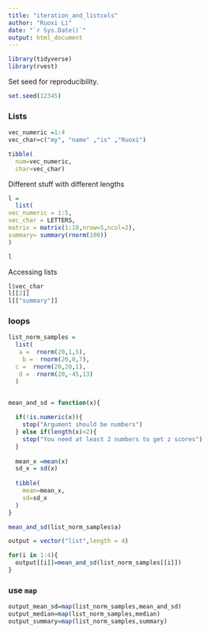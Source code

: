 ```yaml
---
title: "iteration_and_listcols"
author: "Ruoxi Li"
date: "`r Sys.Date()`"
output: html_document
---
```


```r
library(tidyverse)
library(rvest)
```

Set seed for reproducibility.

```r
set.seed(12345)
```

### Lists

```r
vec_numeric =1:4
vec_char=c("my", "name" ,"is" ,"Ruoxi")

tibble(
  num=vec_numeric,
  char=vec_char)

```

Different stuff with different lengths

```r
l = 
  list(
vec_numeric = 1:5,
vec_char = LETTERS,
matrix = matrix(1:10,nrow=5,ncol=2),
summary= summary(rnorm(100))
)

l
```

Accessing lists

```r
l$vec_char
l[[2]]
l[["summary"]]
```

### loops

```r
list_norm_samples =
  list(
   a =  rnorm(20,1,5),
    b =  rnorm(20,0,7),
  c =  rnorm(20,20,1),
   d =  rnorm(20,-45,13)
  )


mean_and_sd = function(x){
  
  if(!is.numeric(x)){
    stop("Argument should be numbers")
  } else if(length(x)<2){
    stop("You need at least 2 numbers to get z scores")
  }
  
  mean_x =mean(x)
  sd_x = sd(x)
  
  tibble(
    mean=mean_x,
    sd=sd_x
  )
}
```

```r
mean_and_sd(list_norm_samples$a)
```

```r
output = vector("list",length = 4)

for(i in 1:4){
  output[[i]]=mean_and_sd(list_norm_samples[[i]])
}
```

### use `map`

```r
output_mean_sd=map(list_norm_samples,mean_and_sd)
output_median=map(list_norm_samples,median)
output_summary=map(list_norm_samples,summary)
```
